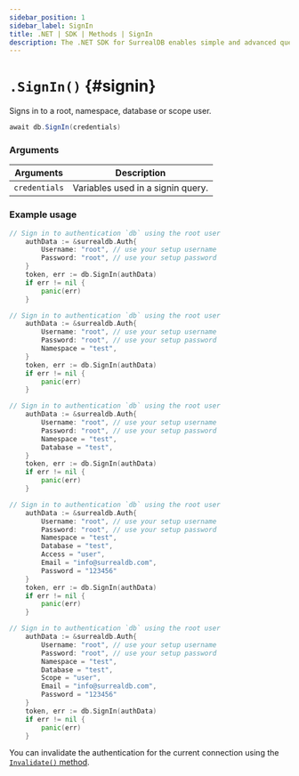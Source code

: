 ```yaml
---
sidebar_position: 1
sidebar_label: SignIn
title: .NET | SDK | Methods | SignIn
description: The .NET SDK for SurrealDB enables simple and advanced querying of a remote or embedded database.
---
```



# `.SignIn()` {#signin}

Signs in to a root, namespace, database or scope user.

```csharp title="Method Syntax"
await db.SignIn(credentials)
```

### Arguments

<table>
    <thead>
        <tr>
            <th colspan="2" scope="col">Arguments</th>
            <th colspan="2" scope="col">Description</th>
        </tr>
    </thead>  
    <tbody>
        <tr>
            <td colspan="2" scope="col" scope="row" data-label="Arguments">
                <code>credentials</code>
                <Label label="required" />
            </td>
            <td colspan="2" scope="col" scope="row" data-label="Description">
                Variables used in a signin query.
            </td>
        </tr>
    </tbody>
</table>

### Example usage

<Tabs groupId="signin-example">
<TabItem value="root" label="Root user">

```go
// Sign in to authentication `db` using the root user
	authData := &surrealdb.Auth{
		Username: "root", // use your setup username
		Password: "root", // use your setup password
	}
	token, err := db.SignIn(authData)
	if err != nil {
		panic(err)
	}
```

</TabItem>

<TabItem value="namespace" label="Namespace user">

```go
// Sign in to authentication `db` using the root user
	authData := &surrealdb.Auth{
		Username: "root", // use your setup username
		Password: "root", // use your setup password
        Namespace = "test", 
	}
	token, err := db.SignIn(authData)
	if err != nil {
		panic(err)
	}
```

</TabItem>

<TabItem value="database" label="Database user">

```go
// Sign in to authentication `db` using the root user
	authData := &surrealdb.Auth{
		Username: "root", // use your setup username
		Password: "root", // use your setup password
        Namespace = "test", 
        Database = "test", 
	}
	token, err := db.SignIn(authData)
	if err != nil {
		panic(err)
	}
```

</TabItem>

<TabItem value="record" label="Record Access">

```go
// Sign in to authentication `db` using the root user
	authData := &surrealdb.Auth{
		Username: "root", // use your setup username
		Password: "root", // use your setup password
        Namespace = "test", 
        Database = "test", 
        Access = "user",
        Email = "info@surrealdb.com",
        Password = "123456"
	}
	token, err := db.SignIn(authData)
	if err != nil {
		panic(err)
	}
```

</TabItem>

<TabItem value="scope" label="Scopes">

```go
// Sign in to authentication `db` using the root user
	authData := &surrealdb.Auth{
		Username: "root", // use your setup username
		Password: "root", // use your setup password
        Namespace = "test", 
        Database = "test", 
        Scope = "user",
        Email = "info@surrealdb.com",
        Password = "123456"
	}
	token, err := db.SignIn(authData)
	if err != nil {
		panic(err)
	}
```

</TabItem>
</Tabs>

You can invalidate the authentication for the current connection using the [`Invalidate()` method](/docs/sdk/dotnet/methods/invalidate).
